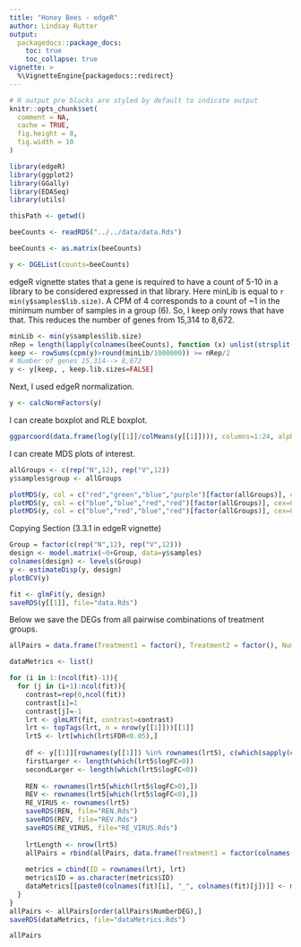 ```yaml
---
title: "Honey Bees - edgeR"
author: Lindsay Rutter
output:
  packagedocs::package_docs:
    toc: true
    toc_collapse: true
vignette: >
  %\VignetteEngine{packagedocs::redirect}
---
```


<meta http-equiv="content-type" content="text/html;charset=utf-8" />

```r
# R output pre blocks are styled by default to indicate output
knitr::opts_chunk$set(
  comment = NA,
  cache = TRUE,
  fig.height = 8,
  fig.width = 10
)
```

```r
library(edgeR)
library(ggplot2)
library(GGally)
library(EDASeq)
library(utils)

thisPath <- getwd()

beeCounts <- readRDS("../../data/data.Rds")

beeCounts <- as.matrix(beeCounts)

y <- DGEList(counts=beeCounts)
```

edgeR vignette states that a gene is required to have a count of 5-10 in a library to be considered expressed in that library. Here minLib is equal to `r min(y$samples$lib.size)`. A CPM of 4 corresponds to a count of ~1 in the minimum number of samples in a group (6). So, I keep only rows that have that. This reduces the number of genes from 15,314 to 8,672.

```r
minLib <- min(y$samples$lib.size)
nRep = length(lapply(colnames(beeCounts), function (x) unlist(strsplit(x, "[.]"))[1])) / length(unique(lapply(colnames(beeCounts), function (x) unlist(strsplit(x, "[.]"))[1])))
keep <- rowSums(cpm(y)>round(minLib/1000000)) >= nRep/2
# Number of genes 15,314--> 8,672
y <- y[keep, , keep.lib.sizes=FALSE]
```

Next, I used edgeR normalization.
```r
y <- calcNormFactors(y)
```

I can create boxplot and RLE boxplot.

```r
ggparcoord(data.frame(log(y[[1]]/colMeans(y[[1]]))), columns=1:24, alphaLines=0, boxplot=TRUE, scale="globalminmax") + coord_flip()
```

I can create MDS plots of interest.

```r
allGroups <- c(rep("N",12), rep("V",12))
y$samples$group <- allGroups

plotMDS(y, col = c("red","green","blue","purple")[factor(allGroups)], cex=0.6)
plotMDS(y, col = c("blue","blue","red","red")[factor(allGroups)], cex=0.6)
plotMDS(y, col = c("blue","red","blue","red")[factor(allGroups)], cex=0.6)
```

Copying Section (3.3.1 in edgeR vignette)

```r
Group = factor(c(rep("N",12), rep("V",12)))
design <- model.matrix(~0+Group, data=y$samples)
colnames(design) <- levels(Group)
y <- estimateDisp(y, design)
plotBCV(y)
```

```r
fit <- glmFit(y, design)
saveRDS(y[[1]], file="data.Rds")
```

Below we save the DEGs from all pairwise combinations of treatment groups.

```r
allPairs = data.frame(Treatment1 = factor(), Treatment2 = factor(), NumberDEG = numeric(), FirstLarger = numeric(), SecondLarger = numeric())

dataMetrics <- list()

for (i in 1:(ncol(fit)-1)){
  for (j in (i+1):ncol(fit)){
    contrast=rep(0,ncol(fit))
    contrast[i]=1
    contrast[j]=-1
    lrt <- glmLRT(fit, contrast=contrast)
    lrt <- topTags(lrt, n = nrow(y[[1]]))[[1]]
    lrt5 <- lrt[which(lrt$FDR<0.05),]
    
    df <- y[[1]][rownames(y[[1]]) %in% rownames(lrt5), c(which(sapply(colnames(y[[1]]), function(x) strsplit(x, "[.]")[[1]][1]) %in% (colnames(fit)[i])), which(sapply(colnames(y[[1]]), function(x) strsplit(x, "[.]")[[1]][1]) %in% (colnames(fit)[j])))]
    firstLarger <- length(which(lrt5$logFC>0))
    secondLarger <- length(which(lrt5$logFC<0))
    
    REN <- rownames(lrt5[which(lrt5$logFC>0),])
    REV <- rownames(lrt5[which(lrt5$logFC<0),])
    RE_VIRUS <- rownames(lrt5)
    saveRDS(REN, file="REN.Rds")
    saveRDS(REV, file="REV.Rds")
    saveRDS(RE_VIRUS, file="RE_VIRUS.Rds")
    
    lrtLength <- nrow(lrt5)
    allPairs = rbind(allPairs, data.frame(Treatment1 = factor(colnames(fit)[i]), Treatment2 = factor(colnames(fit)[j]), NumberDEG = lrtLength, FirstLarger = firstLarger, SecondLarger = secondLarger))
    
    metrics = cbind(ID = rownames(lrt), lrt)
    metrics$ID = as.character(metrics$ID)
    dataMetrics[[paste0(colnames(fit)[i], "_", colnames(fit)[j])]] <- metrics
  }
}
allPairs <- allPairs[order(allPairs$NumberDEG),]
saveRDS(dataMetrics, file="dataMetrics.Rds")
```

```r
allPairs
```